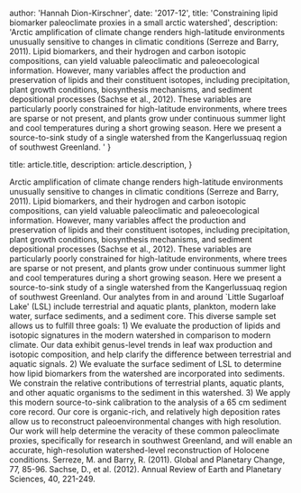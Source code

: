 
  author: 'Hannah Dion-Kirschner',
  date: '2017-12',
  title: 'Constraining lipid biomarker paleoclimate proxies in a small arctic watershed',
  description:
  'Arctic amplification of climate change renders high-latitude environments unusually sensitive to changes in climatic conditions (Serreze and Barry, 2011). Lipid biomarkers, and their hydrogen and carbon isotopic compositions, can yield valuable paleoclimatic and paleoecological information. However, many variables affect the production and preservation of lipids and their constituent isotopes, including precipitation, plant growth conditions, biosynthesis mechanisms, and sediment depositional processes (Sachse et al., 2012). These variables are particularly poorly constrained for high-latitude environments, where trees are sparse or not present, and plants grow under continuous summer light and cool temperatures during a short growing season. Here we present a source-to-sink study of a single watershed from the Kangerlussuaq region of southwest Greenland. '
}

  title: article.title,
  description: article.description,
}


Arctic amplification of climate change renders high-latitude environments unusually sensitive to changes in climatic conditions (Serreze and Barry, 2011). Lipid biomarkers, and their hydrogen and carbon isotopic compositions, can yield valuable paleoclimatic and paleoecological information. However, many variables affect the production and preservation of lipids and their constituent isotopes, including precipitation, plant growth conditions, biosynthesis mechanisms, and sediment depositional processes (Sachse et al., 2012). These variables are particularly poorly constrained for high-latitude environments, where trees are sparse or not present, and plants grow under continuous summer light and cool temperatures during a short growing season. Here we present a source-to-sink study of a single watershed from the Kangerlussuaq region of southwest Greenland. Our analytes from in and around `Little Sugarloaf Lake' (LSL) include terrestrial and aquatic plants, plankton, modern lake water, surface sediments, and a sediment core. This diverse sample set allows us to fulfill three goals: 1) We evaluate the production of lipids and isotopic signatures in the modern watershed in comparison to modern climate. Our data exhibit genus-level trends in leaf wax production and isotopic composition, and help clarify the difference between terrestrial and aquatic signals. 2) We evaluate the surface sediment of LSL to determine how lipid biomarkers from the watershed are incorporated into sediments. We constrain the relative contributions of terrestrial plants, aquatic plants, and other aquatic organisms to the sediment in this watershed. 3) We apply this modern source-to-sink calibration to the analysis of a 65 cm sediment core record. Our core is organic-rich, and relatively high deposition rates allow us to reconstruct paleoenvironmental changes with high resolution. Our work will help determine the veracity of these common paleoclimate proxies, specifically for research in southwest Greenland, and will enable an accurate, high-resolution watershed-level reconstruction of Holocene conditions. Serreze, M. and Barry, R. (2011). Global and Planetary Change, 77, 85-96. Sachse, D., et al. (2012). Annual Review of Earth and Planetary Sciences, 40, 221-249.
 <Image src={designSystem} alt="" />

